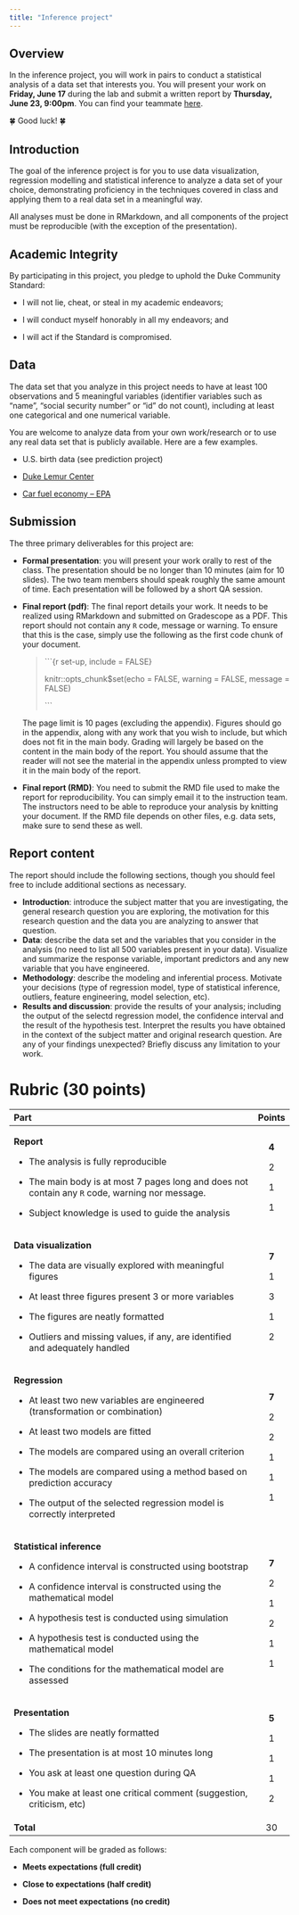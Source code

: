 ```yaml
---
title: "Inference project"
---
```


## Overview

In the inference project, you will work in pairs to conduct a statistical analysis of a data set that interests you. You will present your work on **Friday, June 17** during the lab and submit a written report by **Thursday, June 23, 9:00pm**. You can find your teammate [here](/slides/project-inference-teams.html).

🍀 Good luck! 🍀

## Introduction

The goal of the inference project is for you to use data visualization, regression modelling and statistical inference to analyze a data set of your choice, demonstrating proficiency in the techniques covered in class and applying them to a real data set in a meaningful way.

All analyses must be done in RMarkdown, and all components of the project must be reproducible (with the exception of the presentation).

## Academic Integrity

By participating in this project, you pledge to uphold the Duke Community Standard:

-   I will not lie, cheat, or steal in my academic endeavors;

-   I will conduct myself honorably in all my endeavors; and

-   I will act if the Standard is compromised.

## Data

The data set that you analyze in this project needs to have at least 100 observations and 5 meaningful variables (identifier variables such as "name", "social security number" or "id" do not count), including at least one categorical and one numerical variable.

You are welcome to analyze data from your own work/research or to use any real data set that is publicly available. Here are a few examples.

-   U.S. birth data (see prediction project)

-   [Duke Lemur Center](https://www.kaggle.com/datasets/jessemostipak/duke-lemur-center-data)

-   [Car fuel economy -- EPA](https://github.com/rfordatascience/tidytuesday/tree/master/data/2019/2019-10-15)

## Submission

The three primary deliverables for this project are:

-   **Formal presentation**: you will present your work orally to rest of the class. The presentation should be no longer than 10 minutes (aim for 10 slides). The two team members should speak roughly the same amount of time. Each presentation will be followed by a short QA session.

-   **Final report (pdf)**: The final report details your work. It needs to be realized using RMarkdown and submitted on Gradescope as a PDF. This report should not contain any `R` code, message or warning. To ensure that this is the case, simply use the following as the first code chunk of your document.

    > \`\`\`{r set-up, include = FALSE}
    >
    > knitr::opts_chunk\$set(echo = FALSE, warning = FALSE, message = FALSE)
    >
    > \`\`\`

    The page limit is 10 pages (excluding the appendix). Figures should go in the appendix, along with any work that you wish to include, but which does not fit in the main body. Grading will largely be based on the content in the main body of the report. You should assume that the reader will not see the material in the appendix unless prompted to view it in the main body of the report.

-   **Final report (RMD)**: You need to submit the RMD file used to make the report for reproducibility. You can simply email it to the instruction team. The instructors need to be able to reproduce your analysis by knitting your document. If the RMD file depends on other files, e.g. data sets, make sure to send these as well.

## Report content

The report should include the following sections, though you should feel free to include additional sections as necessary.

-   **Introduction**: introduce the subject matter that you are investigating, the general research question you are exploring, the motivation for this research question and the data you are analyzing to answer that question.
-   **Data**: describe the data set and the variables that you consider in the analysis (no need to list all 500 variables present in your data). Visualize and summarize the response variable, important predictors and any new variable that you have engineered.
-   **Methodology**: describe the modeling and inferential process. Motivate your decisions (type of regression model, type of statistical inference, outliers, feature engineering, model selection, etc).
-   **Results and discussion**: provide the results of your analysis; including the output of the selectd regression model, the confidence interval and the result of the hypothesis test. Interpret the results you have obtained in the context of the subject matter and original research question. Are any of your findings unexpected? Briefly discuss any limitation to your work.

# Rubric (30 points)

+---------------------------------------------------------------------------------------------------+------------+
| **Part**                                                                                          | **Points** |
+:==================================================================================================+:==========:+
| **Report**                                                                                        | **4**      |
|                                                                                                   |            |
| -   The analysis is fully reproducible                                                            | 2          |
|                                                                                                   |            |
| -   The main body is at most 7 pages long and does not contain any `R` code, warning nor message. | 1          |
|                                                                                                   |            |
| -   Subject knowledge is used to guide the analysis                                               | 1          |
+---------------------------------------------------------------------------------------------------+------------+
| **Data visualization**                                                                            | **7**      |
|                                                                                                   |            |
| -   The data are visually explored with meaningful figures                                        | 1          |
|                                                                                                   |            |
| -   At least three figures present 3 or more variables                                            | 3          |
|                                                                                                   |            |
| -   The figures are neatly formatted                                                              | 1          |
|                                                                                                   |            |
| -   Outliers and missing values, if any, are identified and adequately handled                    | 2          |
+---------------------------------------------------------------------------------------------------+------------+
| **Regression**                                                                                    | **7**      |
|                                                                                                   |            |
| -   At least two new variables are engineered (transformation or combination)                     | 2          |
|                                                                                                   |            |
| -   At least two models are fitted                                                                | 2          |
|                                                                                                   |            |
| -   The models are compared using an overall criterion                                            | 1          |
|                                                                                                   |            |
| -   The models are compared using a method based on prediction accuracy                           | 1          |
|                                                                                                   |            |
| -   The output of the selected regression model is correctly interpreted                          | 1          |
+---------------------------------------------------------------------------------------------------+------------+
| **Statistical inference**                                                                         | **7**      |
|                                                                                                   |            |
| -   A confidence interval is constructed using bootstrap                                          | 2          |
|                                                                                                   |            |
| -   A confidence interval is constructed using the mathematical model                             | 1          |
|                                                                                                   |            |
| -   A hypothesis test is conducted using simulation                                               | 2          |
|                                                                                                   |            |
| -   A hypothesis test is conducted using the mathematical model                                   | 1          |
|                                                                                                   |            |
| -   The conditions for the mathematical model are assessed                                        | 1          |
+---------------------------------------------------------------------------------------------------+------------+
| **Presentation**                                                                                  | **5**      |
|                                                                                                   |            |
| -   The slides are neatly formatted                                                               | 1          |
|                                                                                                   |            |
| -   The presentation is at most 10 minutes long                                                   | 1          |
|                                                                                                   |            |
| -   You ask at least one question during QA                                                       | 1          |
|                                                                                                   |            |
| -   You make at least one critical comment (suggestion, criticism, etc)                           | 2          |
+---------------------------------------------------------------------------------------------------+------------+
| **Total**                                                                                         | 30         |
+---------------------------------------------------------------------------------------------------+------------+

Each component will be graded as follows:

-   **Meets expectations (full credit)**

-   **Close to expectations (half credit)**

-   **Does not meet expectations (no credit)**
